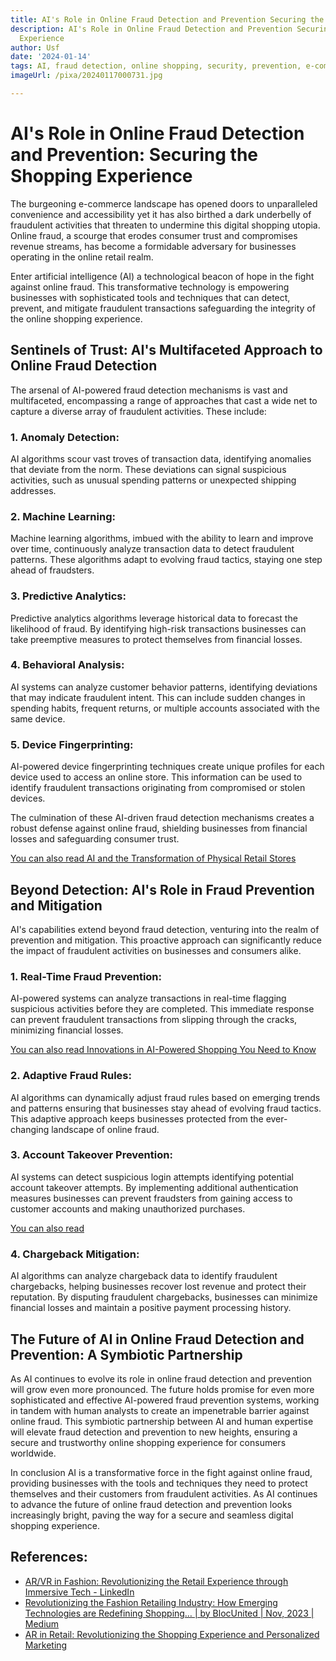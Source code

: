 ```yaml
---
title: AI's Role in Online Fraud Detection and Prevention Securing the Shopping Experience
description: AI's Role in Online Fraud Detection and Prevention Securing the Shopping
  Experience
author: Usf
date: '2024-01-14'
tags: AI, fraud detection, online shopping, security, prevention, e-commerce
imageUrl: /pixa/20240117000731.jpg

---
```

# AI's Role in  Online Fraud Detection and Prevention: Securing the Shopping Experience

The burgeoning e-commerce landscape has opened doors to unparalleled  convenience and  accessibility yet it  has also birthed a dark  underbelly of fraudulent activities  that threaten to undermine this digital shopping utopia. Online fraud, a scourge that erodes consumer  trust and compromises revenue streams, has become a formidable adversary for businesses operating in the online retail realm.

Enter artificial  intelligence (AI)  a technological  beacon of hope in the fight against online fraud. This transformative technology is empowering businesses with  sophisticated tools and techniques that  can  detect,  prevent, and mitigate fraudulent transactions safeguarding the integrity of  the online shopping experience.

##  Sentinels of Trust: AI's Multifaceted Approach to Online Fraud Detection

The arsenal of  AI-powered fraud detection mechanisms is vast and multifaceted, encompassing  a range of approaches that cast a wide net to capture a diverse array of fraudulent activities. These include:

### 1. Anomaly Detection:

AI algorithms scour vast troves of transaction data, identifying anomalies that deviate from the norm.  These deviations can signal suspicious  activities, such as  unusual spending patterns or unexpected shipping addresses.

### 2. Machine Learning:

Machine  learning  algorithms, imbued with the ability to learn and improve over time, continuously analyze transaction data to detect fraudulent patterns. These  algorithms adapt to evolving fraud tactics, staying one step ahead of  fraudsters.

### 3. Predictive Analytics:

Predictive analytics algorithms leverage historical data  to forecast the likelihood of fraud. By  identifying high-risk  transactions businesses can take preemptive measures  to  protect  themselves from financial losses.

### 4. Behavioral Analysis:

AI systems can analyze customer behavior patterns, identifying  deviations that may indicate fraudulent intent. This can include sudden changes in  spending habits, frequent returns, or multiple accounts associated with the same device.

### 5. Device Fingerprinting:

AI-powered device fingerprinting techniques create unique profiles for each device used to access an online store. This information can be used to identify fraudulent transactions  originating from  compromised  or stolen devices.

The culmination of  these AI-driven fraud detection mechanisms creates a robust defense against online fraud, shielding businesses from financial losses and safeguarding consumer trust.

[You can also read AI and the Transformation of Physical Retail Stores](AI%20and%20the%20Transformation%20of%20Physical%20Retail%20Stores)


## Beyond Detection: AI's Role in  Fraud Prevention and Mitigation

AI's capabilities extend beyond fraud detection, venturing into the realm of prevention and mitigation. This proactive approach can  significantly reduce the impact of fraudulent activities on businesses and consumers alike.

###  1. Real-Time Fraud Prevention:

AI-powered  systems  can analyze transactions in real-time flagging suspicious activities before they are completed. This immediate response can prevent fraudulent transactions from slipping through the cracks, minimizing financial losses.

[You can also  read Innovations in AI-Powered Shopping You Need to  Know](Innovations%20in%20AI-Powered%20Shopping%20You%20Need%20to%20Know)


### 2. Adaptive Fraud Rules:

AI algorithms can dynamically adjust fraud rules based  on emerging trends and patterns  ensuring that businesses stay ahead of evolving  fraud tactics. This adaptive approach keeps businesses protected  from  the ever-changing landscape of online  fraud.

### 3. Account Takeover Prevention:

AI systems can detect suspicious login attempts identifying potential account takeover attempts. By implementing additional authentication measures businesses can prevent fraudsters from gaining access to customer accounts and making unauthorized  purchases.

[You can also read ]()


### 4. Chargeback Mitigation:

AI algorithms can analyze chargeback data to identify fraudulent chargebacks, helping businesses recover lost revenue  and protect their reputation. By disputing fraudulent chargebacks, businesses can minimize financial losses and maintain a positive payment processing history.

## The Future of AI in Online Fraud Detection and Prevention: A Symbiotic Partnership

As AI continues to evolve its role in online fraud detection and prevention will grow even more pronounced. The  future holds promise for even more  sophisticated  and effective AI-powered fraud prevention  systems, working in tandem with human analysts to create an impenetrable barrier against  online fraud. This symbiotic  partnership  between AI and human expertise  will elevate fraud detection and prevention to new  heights, ensuring a secure  and trustworthy online  shopping experience for consumers worldwide.

In conclusion  AI is a transformative force in the fight against  online fraud, providing businesses with the tools and techniques they need to protect themselves and  their customers from fraudulent activities. As AI continues to advance the future of online fraud detection and  prevention looks increasingly bright, paving the way for a secure  and seamless digital shopping experience.

## References:
- [AR/VR in Fashion: Revolutionizing the Retail Experience through Immersive Tech - LinkedIn](https://www.linkedin.com/pulse/arvr-fashion-revolutionizing-retail-experience-through-jesse-anglen)
- [Revolutionizing the Fashion Retailing Industry: How Emerging Technologies are Redefining Shopping… | by BlocUnited | Nov, 2023 | Medium](https://medium.com/@blocunited2022/revolutionizing-the-fashion-retailing-industry-how-emerging-technologies-are-redefining-shopping-2832270fd1bc)
- [AR in Retail: Revolutionizing the Shopping Experience and Personalized Marketing](https://www.technology-innovators.com/ar-in-retail-revolutionizing-the-shopping-experience-and-personalized-marketing/)
